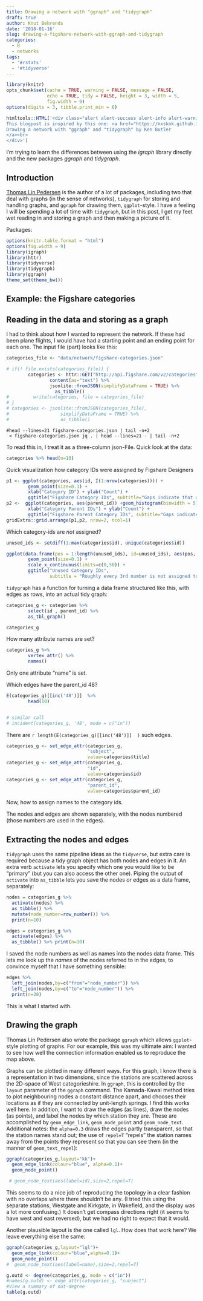```yaml
---
title: Drawing a network with "ggraph" and "tidygraph"
draft: true
author: Knut Behrends
date: '2018-01-16'
slug: drawing-a-figshare-network-with-ggraph-and-tidygraph
categories:
  - R
  - networks
tags:
  - '#rstats'
  - '#tidyverse'
---
```


```r
library(knitr)
opts_chunk$set(cache = TRUE, warning = FALSE, message = FALSE, 
               echo = TRUE, tidy = FALSE, height = 3, width = 5,
               fig.width = 9)
options(digits = 3, tibble.print_min = 6)
```

```r
htmltools::HTML('<div class="alert alert-success alert-info alert-warning alert-danger"><b>NOTE</b>
This blogpost is inspired by this one: <a href="https://nxskok.github.io/blog/2017/12/30/drawing-a-network-with-ggraph-and-tidygraph/">
Drawing a network with "ggraph" and "tidygraph" by Ken Butler
</a><br>
</div>')
```

I'm trying to learn the differences between using the *igraph* library directly and the new packages *ggraph* and *tidygraph*.


## Introduction



[Thomas Lin Pedersen](https://github.com/thomasp85) is the author of a
lot of packages, including two that deal with graphs (in the sense of
networks), `tidygraph` for storing and handling graphs, and `ggraph` for
drawing them, `ggplot`-style. I have a feeling I will be spending a lot
of time with `tidygraph`, but in this post, I get my feet wet reading in
and storing a graph and then making a picture of it.

Packages:

```r
options(knitr.table.format = "html") 
options(fig.width = 9) 
library(igraph)
library(httr)
library(tidyverse)
library(tidygraph)
library(ggraph)
theme_set(theme_bw())
```


## Example: the Figshare categories


## Reading in the data and storing as a graph

I had to think about how I wanted to represent the network. If these had
been plane flights, I would have had a starting point and an ending
point for each one. The input file (part) looks like this:


```r

categories_file <- "data/network/figshare-categories.json"

# if(! file.exists(categories_file)) {
        categories <- httr::GET("http://api.figshare.com/v2/categories") %>%
                content(as="text") %>%
                jsonlite::fromJSON(simplifyDataFrame = TRUE) %>% 
                  as_tibble() 
#         write(categories, file = categories_file)
# } 
# categories <- jsonlite::fromJSON(categories_file), 
#                   simplifyDataFrame = TRUE) %>% 
#                   as_tibble()

```



```
#head --lines=21 figshare-categories.json | tail -n+2
 < figshare-categories.json jq . | head --lines=21 - | tail -n+2
```


To read this in, I treat it as a three-column json-File. 
Quick look at the data:

```r
categories %>% head(n=10)
```

Quick visualization how category IDs were assigned by Figshare Designers

```r
p1 <- ggplot(categories, aes(id, I(1:nrow(categories)))) +
        geom_point(size=0.1) +
        xlab("Category ID") + ylab("Count") +
        ggtitle("Figshare Category IDs", subtitle="Gaps indicate that a few category-IDs have been deleted or renamed")
p2 <-  ggplot(categories, aes(parent_id)) +geom_histogram(binwidth = 5) +
        xlab("Category Parent IDs") + ylab("Count") +
        ggtitle("Figshare Parent Category IDs", subtitle="Gaps indicate that parent-category-IDs have small values or few distinct values > 1000")
gridExtra::grid.arrange(p1,p2, nrow=2, ncol=1)

```

Which category-ids are *not* assigned?

```r
unused_ids <- setdiff(1:max(categories$id), unique(categories$id))

ggplot(data.frame(pos = 1:length(unused_ids), id=unused_ids), aes(pos, id)) +
        geom_point(size=0.1) +
        scale_x_continuous(limits=c(0,50)) +
        ggtitle("Unused Category IDs", 
                subtitle = "Roughly every 3rd number is not assigned to a category IDs")
```



`tidygraph` has a function for turning a data frame structured like
this, with edges as rows, into an actual tidy graph:

```r

categories_g <- categories %>%
        select(id , parent_id) %>% 
        as_tbl_graph()

categories_g

```

How many attribute names are set?

```r
categories_g %>%
        vertex_attr() %>% 
        names()
```

Only one attribute "name" is set.

Which edges have the parent_id 48?

```r

E(categories_g)[[inc('48')]]  %>%
        head(10)


# similar call
# incident(categories_g, '48', mode = c("in"))
```

There are `r length(E(categories_g)[[inc('48')]]  )` such edges.


```r

categories_g <- set_edge_attr(categories_g,
                              "subject",
                              value=categories$title)
categories_g <- set_edge_attr(categories_g,
                              "id",
                              value=categories$id)
categories_g <- set_edge_attr(categories_g,
                              "parent_id",
                              value=categories$parent_id)
```

Now, how to assign names to the category ids.

The nodes and edges are shown separately, with the nodes numbered (those
numbers are used in the edges).

## Extracting the nodes and edges

`tidygraph` uses the same pipeline ideas as the `tidyverse`, but extra
care is required because a tidy graph object has both nodes and edges in
it. An extra verb `activate` lets you specify which one you would like
to be "primary" (but you can also access the other one). Piping the
output of `activate` into `as_tibble` lets you save the nodes or edges
as a data frame, separately:

```r

nodes = categories_g %>%
  activate(nodes) %>%
  as_tibble() %>%
  mutate(node_number=row_number()) %>%
  print(n=10)
```

```r
edges = categories_g %>%
  activate(edges) %>%
  as_tibble() %>% print(n=10)
```

I saved the node numbers as well as names into the nodes data frame.
This lets me look up the *names* of the nodes referred to in the edges,
to convince myself that I have something sensible:

```r
edges %>%
  left_join(nodes,by=c("from"="node_number")) %>%
  left_join(nodes,by=c("to"="node_number")) %>%
  print(n=20)
```

This is what I started with.

## Drawing the graph


Thomas Lin Pedersen also wrote the package `ggraph` which allows
`ggplot`-style plotting of graphs. For our example, this was my ultimate
aim: I wanted to see how well the connection information enabled us to
reproduce the map above.

Graphs can be plotted in many different ways. For this graph, I know
there is a representation in two dimensions, since the stations are
scattered across the 2D-space of West categorieshire. In `ggraph`, this
is controlled by the `layout` parameter of the `ggraph` command.  The
Kamada-Kawai method tries to plot neighbouring nodes a constant distance
apart, and chooses their locations as if they are connected by
unit-length springs. I find this works well here. In addition, I want to
draw the edges (as lines), draw the nodes (as points), and label the
nodes by which station they are. These are accomplished by
`geom_edge_link`, `geom_node_point` and `geom_node_text`. Additional
notes: the `alpha=0.3` draws the edges partly transparent, so that the
station names stand out; the use of `repel=T` "repels" the station names
away from the points they represent so that you can see them (in the
manner of `geom_text_repel`):

```r
ggraph(categories_g,layout="kk")+
  geom_edge_link(colour="blue", alpha=0.1)+
  geom_node_point()

 # geom_node_text(aes(label=id),size=2,repel=T)
```

This seems to do a nice job of reproducing the topology in a clear
fashion with no overlaps where there shouldn't be any. (I tried this
using the separate stations, Westgate and Kirkgate, in Wakefield, and
the display was a lot more confusing.) It doesn't get compass directions
right (it seems to have west and east reversed), but we had no right to
expect that it would.

Another plausible layout is the one called `lgl`. How does that work
here? We leave everything else the same:

```r
ggraph(categories_g,layout="lgl")+
  geom_edge_link(colour="blue",alpha=0.1)+
  geom_node_point()
#  geom_node_text(aes(label=name),size=2,repel=T)
```


```r
g.outd <- degree(categories_g, mode = c("in"))
#names(g.outd) <- edge_attr(categories_g, "subject")
#View a summary of out-degree
table(g.outd)
```

